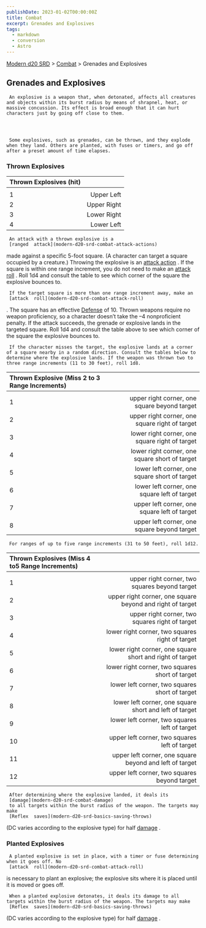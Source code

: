 ```yaml
---
publishDate: 2023-01-02T00:00:00Z
title: Combat
excerpt: Grenades and Explosives
tags:
  - markdown
  - conversion
  - Astro
---
```


[Modern d20 SRD](/#modernD20) > [Combat](modern-d20-srd-combat-index) > Grenades and Explosives

## Grenades and Explosives




     An explosive is a weapon that, when detonated, affects all creatures and objects within its burst radius by means of shrapnel, heat, or massive concussion. Its effect is broad enough that it can hurt characters just by going off close to them.




     Some explosives, such as grenades, can be thrown, and they explode when they land. Others are planted, with fuses or timers, and go off after a preset amount of time elapses.

### Thrown Explosives

| Thrown Explosives (hit) |             |
| :---------------------- | ----------: |
|                         |             |
| 1                       |  Upper Left |
| 2                       | Upper Right |
| 3                       | Lower Right |
| 4                       |  Lower Left |

     An attack with a thrown explosive is a
     [ranged  attack](modern-d20-srd-combat-attack-actions)
made against a specific 5-foot square. (A character can target a square occupied by a creature.) Throwing the explosive is an
[attack action](modern-d20-srd-combat-attack-actions)
. If the square is within one range increment, you do not need to make an
[attack roll](modern-d20-srd-combat-attack-roll)
. Roll 1d4 and consult the table to see which corner of the square the explosive bounces to.

     If the target square is more than one range increment away, make an
     [attack  roll](modern-d20-srd-combat-attack-roll)
. The square has an effective
[Defense](modern-d20-srd-combat-defense)
of 10. Thrown weapons require no weapon proficiency, so a character doesn’t take the –4 nonproficient penalty. If the attack succeeds, the grenade or explosive lands in the targeted square. Roll 1d4 and consult the table above to see which corner of the square the explosive bounces to.

     If the character misses the target, the explosive lands at a corner of a square nearby in a random direction. Consult the tables below to determine where the explosive lands. If the weapon was thrown two to three range increments (11 to 30 feet), roll 1d8.

| Thrown Explosive (Miss 2 to 3 Range Increments) |                                                |
| :---------------------------------------------- | ---------------------------------------------: |
|                                                 |                                                |
| 1                                               |   upper right corner, one square beyond target |
| 2                                               | upper right corner, one square right of target |
| 3                                               | lower right corner, one square right of target |
| 4                                               | lower right corner, one square short of target |
| 5                                               |  lower left corner, one square short of target |
| 6                                               |   lower left corner, one square left of target |
| 7                                               |   upper left corner, one square left of target |
| 8                                               |    upper left corner, one square beyond target |

     For ranges of up to five range increments (31 to 50 feet), roll 1d12.

| Thrown Explosives (Miss 4 to5 Range Increments) |                                                           |
| :---------------------------------------------- | --------------------------------------------------------: |
|                                                 |                                                           |
| 1                                               |             upper right corner, two squares beyond target |
| 2                                               | upper right corner, one square beyond and right of target |
| 3                                               |           upper right corner, two squares right of target |
| 4                                               |           lower right corner, two squares right of target |
| 5                                               |  lower right corner, one square short and right of target |
| 6                                               |           lower right corner, two squares short of target |
| 7                                               |            lower left corner, two squares short of target |
| 8                                               |    lower left corner, one square short and left of target |
| 9                                               |             lower left corner, two squares left of target |
| 10                                              |             upper left corner, two squares left of target |
| 11                                              |   upper left corner, one square beyond and left of target |
| 12                                              |              upper left corner, two squares beyond target |

     After determining where the explosive landed, it deals its
     [damage](modern-d20-srd-combat-damage)
     to all targets within the burst radius of the weapon. The targets may make
     [Reflex  saves](modern-d20-srd-basics-saving-throws)
(DC varies according to the explosive type) for half
[damage](modern-d20-srd-combat-damage)
.

### Planted Explosives




     A planted explosive is set in place, with a timer or fuse determining when it goes off. No
     [attack  roll](modern-d20-srd-combat-attack-roll)
is necessary to plant an explosive; the explosive sits where it is placed until it is moved or goes off.

     When a planted explosive detonates, it deals its damage to all targets within the burst radius of the weapon. The targets may make
     [Reflex  saves](modern-d20-srd-basics-saving-throws)
(DC varies according to the explosive type) for half
[damage](modern-d20-srd-combat-damage)
.
